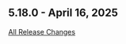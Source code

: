 ## 5.18.0 - April 16, 2025

[All Release Changes](https://github.com/SAP/ai-sdk-java/releases/tag/rel%2F5.18.0)
